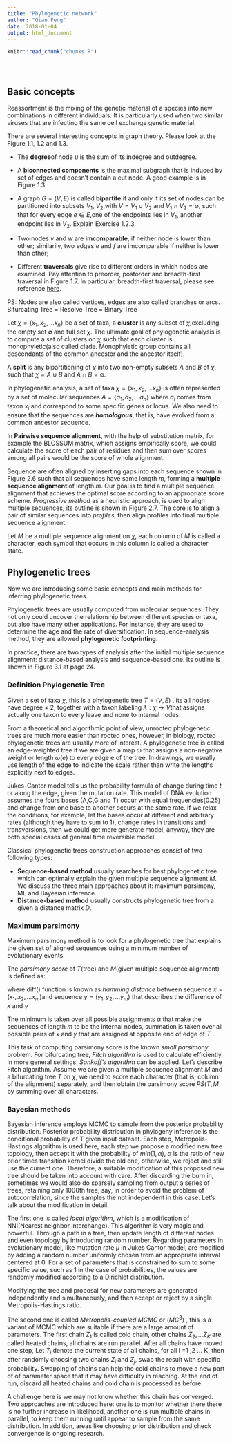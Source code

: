 ```yaml
---
title: "Phylogenetic network"
author: "Qian Feng"
date: 2018-01-04
output: html_document
---
```


<!-- The file analysis/chunks.R contains chunks that define default settings
shared across the workflowr files. -->
```r
knitr::read_chunk("chunks.R")
```

<!-- Update knitr chunk options -->
```r
```

<!-- Insert the date the file was last updated -->
```r
```

<!-- Insert the code version (Git commit SHA1) if Git repository exists and R
 package git2r is installed -->
```r
```

<!-- Add your analysis here -->
## Basic concepts
Reassortment is the mixing of the genetic material of a species into new combinations in different individuals. It is particularly used when two similar viruses that are infecting the same cell exchange genetic material.

There are several interesting concepts in graph theory. Please look at the Figure 1.1, 1.2 and 1.3.

- The **degree**of node $u$ is the sum of its indegree and outdegree.

-  A **biconnected components** is the maximal subgraph that is induced by set of edges and doesn't contain a cut node. A good example is in Figure 1.3.

- A graph $G=(V,E)$ is called **bipartite** if and only if its set of nodes can be partitioned into subsets $V_{1}$, $V_{2}$,with $V=V_{1}\cup V_{2}$ and $V_{1}\cap V_{2}=\emptyset$, such that for every edge $e \in E$,one of the endpoints lies in $V_{1}$, another endpoint lies in $V_{2}$.
Explain Exercise 1.2.3.

-  Two nodes $v$ and $w$ are **imcomparable**, if neither node is lower than other; similarily, two edges $e$ and $f$ are imcomparable if neither is lower than other;

- Different **traversals** give rise to different orders in which nodes are examined. Pay attention to preorder, postorder and breadth-first traversal in Figure 1.7.
In particular, breadth-first traversal, please see reference [here](https://baike.baidu.com/item/??/9796023?fr=aladdin).



PS: Nodes are also called vertices, edges are also called branches or arcs.
       Bifurcating Tree = Resolve Tree = Binary Tree
       
Let $\chi=\left\{x_{1},x_{2},...x_{n} \right\}$ be a set of taxa, a **cluster** is any subset of $\chi$,excluding the empty set $\emptyset$ and full set $\chi$. The ultimate goal of phylogenetic analysis is to compute a set of clusters on 
$\chi$ such that each cluster is monophyletic(also called clade. Monophyletic group contains all descendants of the common ancestor and the ancestor itself).

A **split** is any bipartitioning of $\chi$ into two non-empty subsets $A$ and $B$ of $\chi$, such that $\chi=A \cup B$ and $A\cap B=\emptyset$.

In phylogenetic analysis, a set of taxa $\chi=\left\{x_{1},x_{2},...x_{n} \right\}$ is often represented by a set of molecular sequences $A=\left\{a_{1},a_{2},...a_{n} \right\}$ where $a_{i}$ comes from taxon $x_{i}$ and correspond to some specific genes or locus. We also need to ensure that the sequences are ***homologous***, that is, have evolved from a common ancestor sequence.

In **Pairwise sequence alignment**, with the help of substitution matrix, for example the BLOSSUM matrix, which assigns empirically score, we could calculate the score of each pair of residues and then sum over scores among all pairs would be the score of whole alignment.

Sequence are often aligned by inserting gaps into each sequence shown in Figure 2.6 such that all sequences have same length $m$, forming a **multiple sequence alignment ** of length $m$. Our goal is to find a multiple sequence alignment that achieves the optimal score according to an appropriate score scheme. *Progressive method* as a heuristic approach, is used to align multiple sequences, its outline is shown in Figure 2.7. The core is to align a pair of similar sequences into *profiles*, then align profiles into final multiple sequence alignment.

Let $M$ be a multiple sequence alignment on $\chi$, each column of $M$ is called a character, each symbol that occurs in this column is called a character state.

## Phylogenetic trees
Now we are introducing some basic concepts and main methods for inferring phylogenetic trees.

Phylogenetic trees are usually computed from molecular sequences. They not only could uncover the relationship between different species or taxa, but also have many other applications. For instance, they are used to determine the age and the rate of diversification. In sequence-analysis method, they are allowed  **phylogenetic footprinting**.

In practice, there are two types of analysis after the initial multiple sequence alignment: distance-based analysis and sequence-based one. Its outline is shown in Figure 3.1 at page 24.

### Definition Phylogenetic Tree

Given a set of taxa $\chi$, this is a phylogenetic tree $T=(V,E)$ , its all nodes have degree $\neq$ 2, together with a taxon labeling $\lambda:\chi\to V$that assigns actually one taxon to every leave and none to internal nodes.

From a theoretical and algorithmic point of view, unrooted phylogenetic trees are much more easier than rooted ones, however, in biology, rooted phylogenetic trees are usually more of interest. A phylogenetic tree is called an edge-weighted tree if we are given a map $\omega$ that assigns a non-negative weight or length $\omega(e)$ to every edge e of the tree. In drawings, we usually use length of the edge to indicate the scale rather than write the lengths explicitly next to edges. 

Jukes-Cantor model tells us the probability formula of change during time $t$ or along the edge, given the mutation rate. This model of DNA evolution assumes the fours bases (A,C,G and T) occur with equal frequencies(0.25) and change from one base to another occurs at the same rate. If we relax the conditions, for example, let the bases occur at different and arbitrary rates (although they have to sum to 1), change rates in transitions and transversions, then we could get more generate model, anyway, they are both special cases of general time reversible model. 

Classical phylogenetic trees construction approaches consist of two following types:

- **Sequence-based method** usually searches for best phylogenetic tree which can optimally explain the given multiple sequence alignment $M$. We discuss the three main approaches about it: maximum parsimony, ML and Bayesian inference.
- **Distance-based method** usually constructs phylogenetic tree from a given a distance matrix $D$.

### Maximum parsimony
Maximum parsimony method is to look for a phylogenetic tree that explains the given set of aligned sequences using a minimum number of evolutionary events.  

The *parsimony score* of $T$(tree) and $M$(given multiple sequence alignment) is defined as:  

\begin{equation}
P S(T, M)=\min_{\alpha}\sum_{\left\{x,y\right\}}diff(x,y)
\end{equation}
where diff() function is known as *hamming distance* between sequence $x=(x_{1},x_{2},...x_{m})$and sequence $y=(y_{1},y_{2},...y_{m})$ that describes the difference of $x$ and $y$
\begin{equation}
diff(x, y)=| \left\{ i | x_{i}\neq y_{i} \right\} |
\end{equation}

The minimum is taken over all possible assignments $\alpha$ that make the sequences of length $m$ to be the internal nodes, summation is taken over all possible pairs of $x$ and $y$ that are assigned at opposite end of edge of $T$ .

This task of computing parsimony score is  the known *small parsimony* problem. For bifurcating tree, *Fitch algorithm* is used to calculate efficiently, in more general settings, *Sankoff's algorithm* can be applied. Let's describe Fitch algorithm. Assume we are given a multiple sequence alignment $M$ and a bifurcating tree $T$ on  $\chi$, we need to score each character (that is, column of the alignment)  separately, and then obtain the parsimony score $P S(T, M$ by summing over all characters.






### Bayesian methods 
Bayesian inference employs MCMC to sample from the posterior probability distribution. Posterior probability distribution in phylogeny inference is the conditional probability of T given input dataset. Each step, Metropolis-Hastings algorithm is used here, each step we propose a modified new tree topology, then accept it with the probability of $min(1, \alpha)$, $\alpha$ is the ratio of new prior times transition kernel divide the old one, otherwise, we reject and still use the current one. Therefore, a suitable modification of this proposed new tree should be taken into account with care. After discarding the burn in, sometimes we would also do sparsely sampling from output a series of trees, retaining only 1000th tree, say, in order to avoid the problem of autocorrelation, since the samples the not independent in this case. Let's talk about the modification in detail.  

The first one is called *local algorithm*, which is a modification of NNI(Nearest neighbor interchange). This algorithm is very magic and powerful. Through  a path in a tree, then update length of different nodes and even topology by introducing random number. Regarding parameters in evolutionary model, like mutation rate $\mu$ in Jukes Cantor model, are modified by adding a random number uniformly chosen from an appropriate interval centered at 0. For a set of parameters that is constrained to sum to some specific value, such as 1 in the case of probabilities, the values are randomly modified according to a Dirichlet distribution.  

Modifying the tree and proposal for new parameters are generated independently and simultaneously, and then accept or reject by a single Metropolis-Hastings ratio.  

The second one is called *Metropolis-coupled MCMC* or ($MC^3$) , this is a variant of MCMC which are suitable if there are a large amount of parameters. The first chain $Z_{1}$ is called cold chain, other chains $Z_{2},...Z_{K}$ are called heated chains, all chains are run parallel. After all chains have moved one step, Let $T_{i}$ denote the current state of all chains, for all i =1 ,2 ... K, then after randomly choosing two chains $Z_{i}$ and $Z_{j}$, swap the result with specific probability. Swapping of chains can help the cold chains to move a new part of of parameter space that it may have difficulty in reaching. At the end of run, discard all heated chains and cold chain is processed as before.  

A challenge here is we may not know whether this chain has converged. Two approaches are introduced here: one is to monitor whether there there is no further increase in likelihood, another one is run multiple chains in parallel, to keep them running until appear to sample from the same distribution. In addition, areas like choosing prior distribution and check convergence is ongoing research.  



